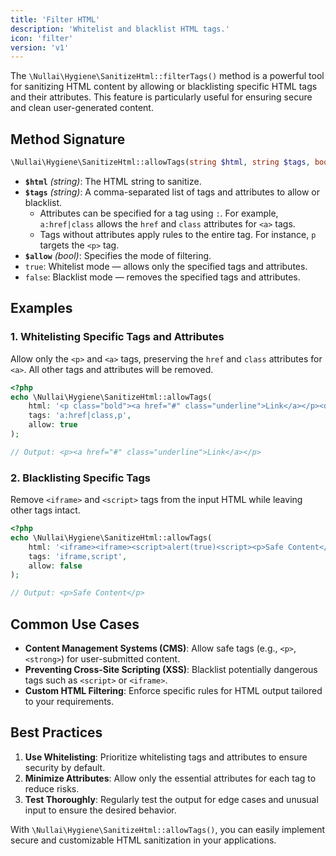 ```yaml
---
title: 'Filter HTML'
description: 'Whitelist and blacklist HTML tags.'
icon: 'filter'
version: 'v1'
---
```


The `\Nullai\Hygiene\SanitizeHtml::filterTags()` method is a powerful tool for sanitizing HTML content by allowing or blacklisting specific HTML tags and their attributes. This feature is particularly useful for ensuring secure and clean user-generated content.

## Method Signature

```php
\Nullai\Hygiene\SanitizeHtml::allowTags(string $html, string $tags, bool $allow): string
```

- **`$html`** *(string)*: The HTML string to sanitize.
- **`$tags`** *(string)*: A comma-separated list of tags and attributes to allow or blacklist.
  - Attributes can be specified for a tag using `:`. For example, `a:href|class` allows the `href` and `class` attributes for `<a>` tags.
  - Tags without attributes apply rules to the entire tag. For instance, `p` targets the `<p>` tag.
- **`$allow`** *(bool)*: Specifies the mode of filtering.
- `true`: Whitelist mode — allows only the specified tags and attributes.
- `false`: Blacklist mode — removes the specified tags and attributes.

## Examples

### 1. Whitelisting Specific Tags and Attributes

Allow only the `<p>` and `<a>` tags, preserving the `href` and `class` attributes for `<a>`. All other tags and attributes will be removed.

```php
<?php
echo \Nullai\Hygiene\SanitizeHtml::allowTags(
    html: '<p class="bold"><a href="#" class="underline">Link</a></p><div>Other Content</div>',
    tags: 'a:href|class,p',
    allow: true
);

// Output: <p><a href="#" class="underline">Link</a></p>
```

### 2. Blacklisting Specific Tags

Remove `<iframe>` and `<script>` tags from the input HTML while leaving other tags intact.

```php
<?php
echo \Nullai\Hygiene\SanitizeHtml::allowTags(
    html: '<iframe><iframe><script>alert(true)<script><p>Safe Content</p>',
    tags: 'iframe,script',
    allow: false
);

// Output: <p>Safe Content</p>
```

## Common Use Cases

- **Content Management Systems (CMS)**: Allow safe tags (e.g., `<p>`, `<strong>`) for user-submitted content.
- **Preventing Cross-Site Scripting (XSS)**: Blacklist potentially dangerous tags such as `<script>` or `<iframe>`.
- **Custom HTML Filtering**: Enforce specific rules for HTML output tailored to your requirements.

## Best Practices

1. **Use Whitelisting**: Prioritize whitelisting tags and attributes to ensure security by default.
2. **Minimize Attributes**: Allow only the essential attributes for each tag to reduce risks.
3. **Test Thoroughly**: Regularly test the output for edge cases and unusual input to ensure the desired behavior.

With `\Nullai\Hygiene\SanitizeHtml::allowTags()`, you can easily implement secure and customizable HTML sanitization in your applications.
